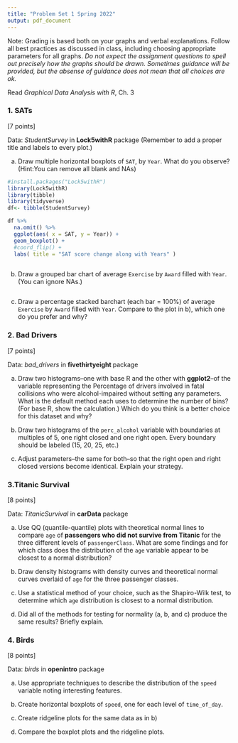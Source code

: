 ```yaml
---
title: "Problem Set 1 Spring 2022"
output: pdf_document
---
```



Note: Grading is based both on your graphs and verbal explanations. Follow all best practices as discussed in class, including choosing appropriate parameters for all graphs. *Do not expect the assignment questions to spell out precisely how the graphs should be drawn. Sometimes guidance will be provided, but the absense of guidance does not mean that all choices are ok.*

Read *Graphical Data Analysis with R*, Ch. 3

### 1. SATs

[7 points]

Data: *StudentSurvey* in **Lock5withR** package
(Remember to add a proper title and labels to every plot.)

a)  Draw multiple horizontal boxplots of `SAT`, by `Year`. What do you observe? (Hint:You can remove all blank and NAs)
```r
#install.packages("Lock5withR")
library(Lock5withR)
library(tibble)
library(tidyverse)
df<- tibble(StudentSurvey)

df %>%
  na.omit() %>%
  ggplot(aes( x = SAT, y = Year)) +
  geom_boxplot() +
  #coord_flip() +
  labs( title = "SAT score change along with Years" )
  
```


b)  Draw a grouped bar chart of average `Exercise` by `Award` filled with `Year`. (You can ignore NAs.)
```r

```


c)  Draw a percentage stacked barchart (each bar = 100%) of average `Exercise` by `Award` filled with `Year`. Compare to the plot in b), which one do you prefer and why?


### 2. Bad Drivers

[7 points]

Data: *bad_drivers* in **fivethirtyeight ** package

a)  Draw two histograms--one with base R and the other with **ggplot2**--of the variable representing the Percentage of drivers involved in fatal collisions who were alcohol-impaired without setting any parameters. What is the default method each uses to determine the number of bins? (For base R, show the calculation.) Which do you think is a better choice for this dataset and why?

b) Draw two histograms of the `perc_alcohol` variable with boundaries at multiples of 5, one right closed and one right open. Every boundary should be labeled (15, 20, 25, etc.)


c)  Adjust parameters--the same for both--so that the right open and right closed versions become identical. Explain your strategy. 


### 3.Titanic Survival 

[8 points]

Data: *TitanicSurvival* in **carData** package

a)  Use QQ (quantile-quantile) plots with theoretical normal lines to compare `age` of **passengers who did not survive from Titanic** for the three different levels of `passengerClass`. What are some findings and for which class does the distribution of the `age` variable appear to be closest to a normal distribution?


b) Draw density histograms with density curves and theoretical normal curves overlaid of `age` for the three passenger classes.


c) Use a statistical method of your choice, such as the Shapiro-Wilk test, to determine which `age` distribution is closest to a normal distribution.


d) Did all of the methods for testing for normality (a, b, and c) produce the same results? Briefly explain.


### 4. Birds

[8 points]

Data: *birds* in **openintro** package


a) Use appropriate techniques to describe the distribution of the `speed` variable noting interesting features.


b) Create horizontal boxplots of `speed`, one for each level of `time_of_day`.


c) Create ridgeline plots for the same data as in b)


d) Compare the boxplot plots and the ridgeline plots. 
